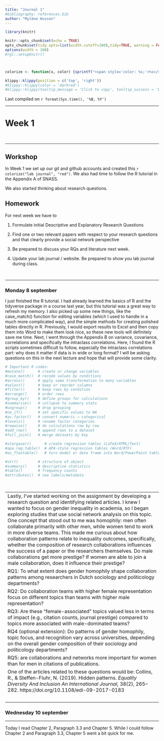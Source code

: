 ```yaml
---
title: "Journal 1"
#bibliography: references.bib
author: "Mylène Husson"
---
```


```r
library(knitr)

knitr::opts_chunk$set(echo = TRUE)
opts_chunk$set(tidy.opts=list(width.cutoff=100),tidy=TRUE, warning = FALSE, message = FALSE,comment = "#>", cache=TRUE, class.source=c("test"), class.output=c("test2"))
options(width = 100)
#rgl::setupKnitr()



colorize <- function(x, color) {sprintf("<span style='color: %s;'>%s</span>", color, x) }

```

```r
klippy::klippy(position = c('top', 'right'))
#klippy::klippy(color = 'darkred')
#klippy::klippy(tooltip_message = 'Click to copy', tooltip_success = 'Done')
```

Last compiled on `r format(Sys.time(), '%B, %Y')`
<br>

------------------------------------------------------------------------

# Week 1
<br>

------------------------------------------------------------------------

## Workshop
In Week 1 we set up our git and github accounts and created this `r colorize("lab journal", "red")`. We also had time to follow the R tutorial in the Appendix A of SNASS.

We also started thinking about research questions. 

## Homework
For next week we have to

1.  Formulate initial Descriptive and Explanatory Research Questions

2.  Find one or two relevant papers with respect to your research questions and that clearly provide a social network perspective

3.  Be prepared to discuss your RQs and literature next week.

4.  Update your lab journal / website. Be prepared to show you lab journal during class.

<br>

------------------------------------------------------------------------

### Monday 8 september
I just finished the R tutorial. I had already learned the basics of R and the tidyverse package in a course last year, but this tutorial was a great way to refresh my memory. I also picked up some new things, like the case_match() function for editing variables (which I used to handle in a much more complicated way), and the simple methods for creating polished tables directly in R. Previously, I would export results to Excel and then copy them into Word to make them look nice, so these new tools will definitely save me time.
Next, I went through the Appendix B on variance, covariance, correlations and specifically the intraclass correlations. Here, I found the R scripts sometimes difficult to follow, especially the intraclass correlations part: why does it matter if data is in wide or long format? I will be asking questions on this in the next lecture and hope that will provide some clarity.
```r
# Important R codes:
#mutate()      # create or change variables
#case_match()  # recode values by conditions
#across()      # apply same transformation to many variables
#select()      # keep or reorder columns
#filter()      # keep rows by condition
#arrange()     # order rows
#group_by()    # define groups for calculations
#summarise()   # collapse to summary stats
#ungroup()     # drop grouping
#na_if()       # set specific values to NA
#as.factor()   # convert numeric → categorical
#levels()      # rename factor categories
#rowwise()     # do calculations row by row
#add_row()     # append rows to a dataset
#full_join()   # merge datasets by key

#stargazer()      # create regression tables (LaTeX/HTML/Text)
#apa.reg.table()  # APA-style regression tables (Word/RTF)
#as_flextable()   # turn model or data frame into Word/PowerPoint table

#str()         # structure of object
#summary()     # descriptive statistics
#table()       # frequency counts
#attributes()  # see labels/metadata
```
<br>

------------------------------------------------------------------------
Lastly, I’ve started working on the assignment by developing a research question and identifying related articles. I knew I wanted to focus on gender inequality in academia, so I began exploring studies that use social network analysis on this topic. One concept that stood out to me was homophily: men often collaborate primarily with other men, while women tend to work in more diverse teams. This made me curious about how collaboration patterns relate to inequality outcomes, specifically, whether the composition of research collaborations influences the success of a paper or the researchers themselves. 
Do male collaborations get more prestige? If women are able to join a male collaboration, does it influence their prestige?

RQ1: To what extent does gender homophily shape collaboration patterns among researchers in Dutch sociology and politicology departments?

RQ2: Do collaboration teams with higher female representation focus on different topics than teams with higher male representation?

RQ3: Are these “female-associated” topics valued less in terms of impact (e.g., citation counts, journal prestige) compared to topics more associated with male-dominated teams?

RQ4 (optional extension): Do patterns of gender homophily, topic focus, and recognition vary across universities, depending on the overall gender composition of their sociology and politicology departments?

RQ5: are collaborations and networks more important for women than for men in citations of publications. 

One of the articles related to these questions would be:
Collins, R., & Steffen-Fluhr, N. (2019). Hidden patterns. *Equality Diversity And Inclusion An International Journal*, 38(2), 265–282. https://doi.org/10.1108/edi-09-2017-0183

<br>

------------------------------------------------------------------------

### Wednesday 10 september

------------------------------------------------------------------------

Today I read Chapter 2, Paragraph 3.3 and Chapter 5. While I could follow Chapter 2 and Paragraph 3.3, Chapter 5 went a bit quick for me. 


